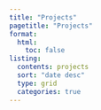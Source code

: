 ```yaml
---
title: "Projects"
pagetitle: "Projects"
format:
  html:
    toc: false
listing:
  contents: projects
  sort: "date desc"
  type: grid
  categories: true
---
```

